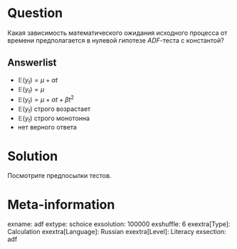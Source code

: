 Question
========

Какая зависимость математического ожидания исходного процесса от времени предполагается в нулевой гипотезе $ADF$-теста с константой?


Answerlist
----------
* $\mathbb{E}(y_t) = \mu + \alpha t$
* $\mathbb{E}(y_t) = \mu$
* $\mathbb{E}(y_t) = \mu + \alpha t + \beta t^2$
* $\mathbb{E}(y_t)$ строго возрастает 
* $\mathbb{E}(y_t)$ строго монотонна 
* нет верного ответа

Solution
========

Посмотрите предпосылки тестов.

Meta-information
================
exname: adf
extype: schoice
exsolution: 100000
exshuffle: 6
exextra[Type]: Calculation
exextra[Language]: Russian
exextra[Level]: Literacy
exsection: adf
